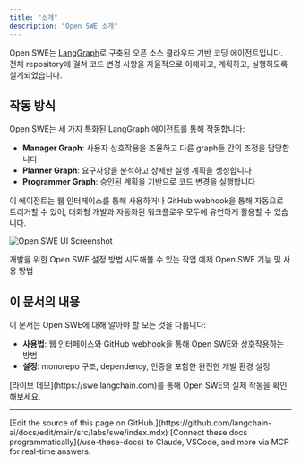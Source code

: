 ```yaml
---
title: "소개"
description: "Open SWE 소개"
---
```


Open SWE는 [LangGraph](https://docs.langchain.com/oss/javascript/langgraph/overview)로 구축된 오픈 소스 클라우드 기반 코딩 에이전트입니다. 전체 repository에 걸쳐 코드 변경 사항을 자율적으로 이해하고, 계획하고, 실행하도록 설계되었습니다.

## 작동 방식

Open SWE는 세 가지 특화된 LangGraph 에이전트를 통해 작동합니다:

- **Manager Graph**: 사용자 상호작용을 조율하고 다른 graph들 간의 조정을 담당합니다
- **Planner Graph**: 요구사항을 분석하고 상세한 실행 계획을 생성합니다
- **Programmer Graph**: 승인된 계획을 기반으로 코드 변경을 실행합니다

이 에이전트는 웹 인터페이스를 통해 사용하거나 GitHub webhook을 통해 자동으로 트리거할 수 있어, 대화형 개발과 자동화된 워크플로우 모두에 유연하게 활용할 수 있습니다.

![Open SWE UI Screenshot](/images/ui-screenshot.png)

<CardGroup cols={2}>
  <Card title="설정" icon="robot" href="/labs/swe/setup/intro">
    개발을 위한 Open SWE 설정 방법
  </Card>
  <Card title="예제" icon="database" href="/labs/swe/usage/examples">
    시도해볼 수 있는 작업 예제
  </Card>
  <Card title="사용법" icon="database" href="/labs/swe/usage/intro">
    Open SWE 기능 및 사용 방법
  </Card>
</CardGroup>

## 이 문서의 내용

이 문서는 Open SWE에 대해 알아야 할 모든 것을 다룹니다:

- **사용법**: 웹 인터페이스와 GitHub webhook을 통해 Open SWE와 상호작용하는 방법
- **설정**: monorepo 구조, dependency, 인증을 포함한 완전한 개발 환경 설정

<Tip>
  [라이브 데모](https://swe.langchain.com)를 통해 Open SWE의 실제 작동을 확인해보세요.
</Tip>

---

<Callout icon="pen-to-square" iconType="regular">
    [Edit the source of this page on GitHub.](https://github.com/langchain-ai/docs/edit/main/src/labs/swe/index.mdx)
</Callout>
<Tip icon="terminal" iconType="regular">
    [Connect these docs programmatically](/use-these-docs) to Claude, VSCode, and more via MCP for    real-time answers.
</Tip>
